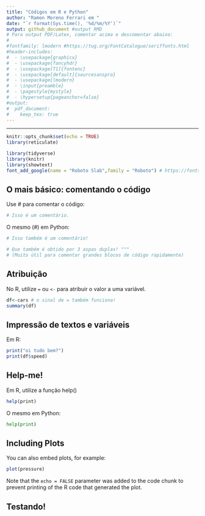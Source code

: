 ```yaml
---
title: "Códigos em R e Python"
author: "Ramon Moreno Ferrari em "
date: "`r format(Sys.time(), '%d/%m/%Y')`"
output: github_document #output RMD
# Para output PDF/Latex, comentar acima e descomentar abaixo:
#
#fontfamily: lmodern #https://tug.org/FontCatalogue/seriffonts.html
#header-includes:
#  - \usepackage{graphicx}
#  - \usepackage{fancyhdr}
#  - \usepackage[T1]{fontenc}
#  - \usepackage[default]{sourcesanspro}
#  - \usepackage{lmodern}
#  - \input{preamble}  
#  - \pagestyle{mystyle}
#  - \hypersetup{pageanchor=false}
#output: 
#  pdf_document:
#    keep_tex: true
---
```

---
```r
knitr::opts_chunk$set(echo = TRUE)
library(reticulate)
```

```r
library(tidyverse)
library(knitr)
library(showtext)
font_add_google(name = "Roboto Slab",family = "Roboto") # https://fonts.google.com/?sort=popularity
```

## O mais básico: comentando o código
Use # para comentar o código:    
```r
# Isso é um comentário.
```

O mesmo (#) em Python:
```python
# Isso também é um comentário!

# Que também é obtido por 3 aspas duplas! """
# (Muito útil para comentar grandes blocos de código rapidamente)
```
## Atribuição
No R, utilize `=` ou `<-` para atribuir o valor a uma variável.

```r
df<-cars # o sinal de = também funciona!
summary(df)
```

## Impressão de textos e variáveis
Em R:
```r
print("oi tudo bem?")
print(df$speed)
```

## Help-me!
Em R, utilize a função help()
```r
help(print)
```

O mesmo em Python:
```python
help(print)
```

## Including Plots

You can also embed plots, for example:

```r
plot(pressure)
```

Note that the `echo = FALSE` parameter was added to the code chunk to prevent printing of the R code that generated the plot.

## Testando!
